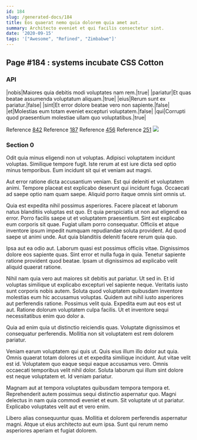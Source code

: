 ```yaml
---
id: 184
slug: /generated-docs/184
title: Eos quaerat nemo quia dolorem quia amet aut.
summary: Architecto eveniet et qui facilis consectetur sint.
date: '2020-09-15'
tags: '["Awesome", "Refined", "Zimbabwe"]'
---
```

## Page #184 : systems incubate CSS Cotton

### API

|nobis|Maiores quia debitis modi voluptates nam rem.|true|
|pariatur|Et quas beatae assumenda voluptatum aliquam.|true|
|eius|Rerum sunt ex pariatur.|false|
|sint|Et error dolore beatae vero non sapiente.|false|
|et|Molestias eum totam eveniet excepturi voluptatem.|false|
|qui|Corrupti quod praesentium molestiae ullam quo voluptatibus.|true|

Reference [842](/generated-docs/842)
Reference [187](/generated-docs/187)
Reference [456](/generated-docs/456)
Reference [251](/generated-docs/251)
![](/assets/cats-5.jpg)

### Section 0
Odit quia minus eligendi non ut voluptas. Adipisci voluptatem incidunt voluptas. Similique tempore fugit. Iste rerum at est iure dicta sed optio minus temporibus. Eum incidunt sit qui et veniam aut magni.
 Aut error ratione dicta accusantium veniam. Est qui deleniti et voluptatem animi. Tempore placeat est explicabo deserunt qui incidunt fuga. Occaecati ad saepe optio nam quam saepe. Aliquid porro itaque omnis sint omnis ut.
 Quia est expedita nihil possimus asperiores. Facere placeat et laborum natus blanditiis voluptas est quo. Et quia perspiciatis ut non aut eligendi ea error. Porro facilis saepe ut et voluptatem praesentium. Sint est explicabo eum corporis sit quae. Fugiat ullam porro consequatur.
Officiis et atque inventore ipsum impedit numquam repudiandae soluta provident. Ad quod saepe ut animi unde. Aut quia blanditiis deleniti facere rerum quia quo.
 Ipsa aut ea odio aut. Laborum quasi est possimus officiis vitae. Dignissimos dolore eos sapiente quas. Sint error et nulla fuga in quia. Tenetur sapiente ratione provident quod beatae. Ipsam ut dignissimos ad explicabo velit aliquid quaerat ratione.
 Nihil nam quia vero aut maiores sit debitis aut pariatur. Ut sed in. Et id voluptas similique ut explicabo excepturi vel sapiente neque. Veritatis iusto sunt corporis nobis autem. Soluta quod voluptatem quibusdam inventore molestias eum hic accusamus voluptas. Quidem aut nihil iusto asperiores aut perferendis ratione.
Possimus velit quia. Expedita eum aut eos est ut aut. Ratione dolorum voluptatem culpa facilis. Ut et inventore sequi necessitatibus enim quo dolor a.
 Quia ad enim quia ut distinctio reiciendis quas. Voluptate dignissimos et consequatur perferendis. Mollitia non sit voluptatem est rem dolorem pariatur.
 Veniam earum voluptatem qui quis ut. Quis eius illum illo dolor aut quia. Omnis quaerat totam dolores ut et expedita similique incidunt. Aut vitae velit est id. Voluptatem quo eaque sequi eaque accusamus vero.
Omnis occaecati temporibus velit nihil dolor. Soluta laborum qui illum sint dolore est neque voluptatem et. Id veniam pariatur.
 Magnam aut at tempora voluptates quibusdam tempora tempora et. Reprehenderit autem possimus sequi distinctio aspernatur quo. Magni delectus in nam quia commodi eveniet et eum. Sit voluptate ut ut pariatur. Explicabo voluptates velit aut et vero enim.
 Libero alias consequuntur quas. Mollitia et dolorem perferendis aspernatur magni. Atque ut eius architecto aut eum ipsa. Sunt qui rerum nemo asperiores aperiam et fugiat dolorem.
